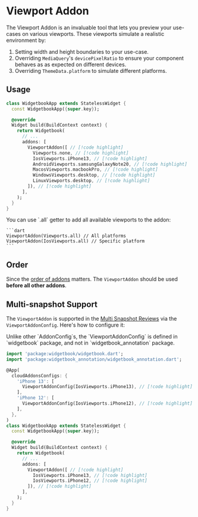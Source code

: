 
# Viewport Addon

The Viewport Addon is an invaluable tool that lets you preview your use-cases on various viewports. These viewports simulate a realistic environment by:

1. Setting width and height boundaries to your use-case.
1. Overriding `MediaQuery`'s `devicePixelRatio` to ensure your component behaves as as expected on different devices.
1. Overriding `ThemeData.platform` to simulate different platforms.

## Usage

```dart title=widgetbook/lib/main.dart
class WidgetbookApp extends StatelessWidget {
  const WidgetbookApp({super.key});

  @override
  Widget build(BuildContext context) {
    return Widgetbook(
      // ...
      addons: [
        ViewportAddon([ // [!code highlight]
          Viewports.none, // [!code highlight]
          IosViewports.iPhone13, // [!code highlight]
          AndroidViewports.samsungGalaxyNote20, // [!code highlight]
          MacosViewports.macbookPro, // [!code highlight]
          WindowsViewports.desktop, // [!code highlight]
          LinuxViewports.desktop, // [!code highlight]
        ]), // [!code highlight]
      ],
    );
  }
}
```

<Info>
  You can use `.all` getter to add all available viewports to the addon:

    ```dart
    ViewportAddon(Viewports.all) // All platforms
    ViewportAddon(IosViewports.all) // Specific platform
    ```

</Info>

## Order

Since the [order of addons](/addons#order-of-addons) matters. The `ViewportAddon` should be used **before all other addons**.

## Multi-snapshot Support

The `ViewportAddon` is supported in the [Multi Snapshot Reviews](/cloud/snapshots/multi-snapshot) via the `ViewportAddonConfig`. Here's how to configure it:

<Info>
  Unlike other `AddonConfig`s, the `ViewportAddonConfig` is defined in
  `widgetbook` package, and not in `widgetbook_annotation` package.
</Info>

```dart title=widgetbook/lib/main.dart
import 'package:widgetbook/widgetbook.dart';
import 'package:widgetbook_annotation/widgetbook_annotation.dart';

@App(
  cloudAddonsConfigs: {
    'iPhone 13': [
      ViewportAddonConfig(IosViewports.iPhone13), // [!code highlight]
    ],
    'iPhone 12': [
      ViewportAddonConfig(IosViewports.iPhone12), // [!code highlight]
    ],
  },
)
class WidgetbookApp extends StatelessWidget {
  const WidgetbookApp({super.key});

  @override
  Widget build(BuildContext context) {
    return Widgetbook(
      // ...
      addons: [
        ViewportAddon([ // [!code highlight]
          IosViewports.iPhone13, // [!code highlight]
          IosViewports.iPhone12, // [!code highlight]
        ]), // [!code highlight]
      ],
    );
  }
}
```
